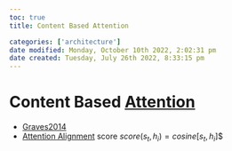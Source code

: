```yaml
---
toc: true
title: Content Based Attention

categories: ['architecture']
date modified: Monday, October 10th 2022, 2:02:31 pm
date created: Tuesday, July 26th 2022, 8:33:15 pm
---
```


# Content Based [Attention](Attention.qmd)
- [Graves2014](https://arxiv.org/abs/1410.5401)
- [Attention Alignment](Attention%20Alignment.qmd) score $score(s_{t}, h_{i}) = cosine[s_{t}, h_{i}]$$




